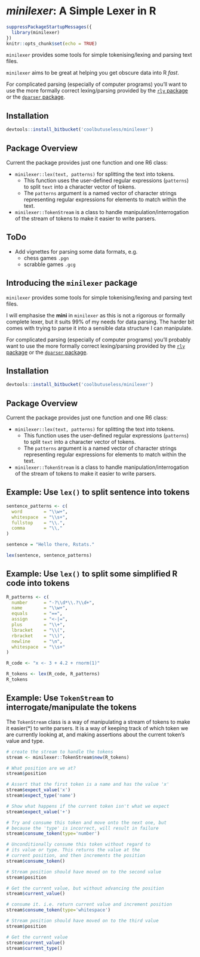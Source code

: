 
*minilexer*: A Simple Lexer in R
==============================================================================


```{r setup, include=FALSE}
suppressPackageStartupMessages({
  library(minilexer)
})
knitr::opts_chunk$set(echo = TRUE)
```


`minilexer` provides some tools for simple tokenising/lexing and parsing text files.  

`minilexer` aims to be great at helping you get obscure data into R *fast*. 

For complicated parsing (especially of computer programs) you'll want to use the more formally correct lexing/parsing provided by the [`rly` package](https://cran.r-project.org/package=rly) or the [`dparser` package](https://cran.r-project.org/package=dparser).

Installation
-----------------------------------------------------------------------------
```{r eval=FALSE}
devtools::install_bitbucket('coolbutuseless/minilexer')
```



Package Overview
-----------------------------------------------------------------------------


Current the package provides just one function and one R6 class: 

* `minilexer::lex(text, patterns)` for splitting the text into tokens.
    * This function uses the user-defined regular expressions (`patterns`) to split 
      `text` into a character vector of tokens.
    * The `patterns` argument is a named vector of character strings representing regular
      expressions for elements to match within the text.  
* `minilexer::TokenStream` is a class to handle manipulation/interrogation of the stream of tokens to
  make it easier to write parsers.


ToDo
-----------------------------------------------------------------------------

* Add vignettes for parsing some data formats, e.g.
    * chess games `.pgn`
    * scrabble games `.gcg`



Introducing the `minilexer` package
-----------------------------------------------------------------------------

`minilexer` provides some tools for simple tokenising/lexing and parsing text files.

I will emphasise the **mini** in `minilexer` as this is not a rigorous or formally complete lexer, but it
suits 99% of my needs for data parsing.  The harder bit comes with trying to parse it into a sensible data structure I can 
manipulate.

For complicated parsing (especially of computer programs) you'll probably want to use the more formally correct lexing/parsing provided by the [`rly` package](https://cran.r-project.org/package=rly) or the [`dparser` package](https://cran.r-project.org/package=dparser).



Installation
-----------------------------------------------------------------------------
```{r eval=FALSE}
devtools::install_bitbucket('coolbutuseless/minilexer')
```



Package Overview
-----------------------------------------------------------------------------

Current the package provides just one function and one R6 class: 

* `minilexer::lex(text, patterns)` for splitting the text into tokens.
    * This function uses the user-defined regular expressions (`patterns`) to split 
      `text` into a character vector of tokens.
    * The `patterns` argument is a named vector of character strings representing regular
      expressions for elements to match within the text.  
* `minilexer::TokenStream` is a class to handle manipulation/interrogation of the stream of tokens to
  make it easier to write parsers.


Example: Use `lex()` to split sentence into tokens
-----------------------------------------------------------------------------
```{r}
sentence_patterns <- c(
  word        = "\\w+", 
  whitespace  = "\\s+",
  fullstop    = "\\.",
  comma       = "\\,"
)

sentence = "Hello there, Rstats."

lex(sentence, sentence_patterns)
```



Example: Use `lex()` to split some simplified R code into tokens
-----------------------------------------------------------------------------

```{r}
R_patterns <- c(
  number      = "-?\\d*\\.?\\d+",
  name        = "\\w+",
  equals      = "==",
  assign      = "<-|=",
  plus        = "\\+",
  lbracket    = "\\(",
  rbracket    = "\\)",
  newline     = "\n",
  whitespace  = "\\s+"
)

R_code <- "x <- 3 + 4.2 + rnorm(1)"

R_tokens <- lex(R_code, R_patterns)
R_tokens
```


Example: Use `TokenStream` to interrogate/manipulate the tokens 
-----------------------------------------------------------------------------

The `TokenStream` class is a way of manipulating a stream of tokens to make it 
easier(*) to write parsers.  It is a way of keeping track of which token we are 
currently looking at, and making assertions about the current token's value and type.


```{r error=TRUE}
# create the stream to handle the tokens
stream <- minilexer::TokenStream$new(R_tokens)

# What position are we at?
stream$position

# Assert that the first token is a name and has the value 'x'
stream$expect_value('x')
stream$expect_type('name')

# Show what happens if the current token isn't what we expect
stream$expect_value('+')

# Try and consume this token and move onto the next one, but
# because the 'type' is incorrect, will result in failure
stream$consume_token(type='number')

# Unconditionally consume this token without regard to 
# its value or type. This returns the value at the 
# current position, and then increments the position
stream$consume_token()

# Stream position should have moved on to the second value
stream$position

# Get the current value, but without advancing the position
stream$current_value()

# consume it. i.e. return current value and increment position
stream$consume_token(type='whitespace')

# Stream position should have moved on to the third value
stream$position

# Get the current value
stream$current_value()
stream$current_type()
```




